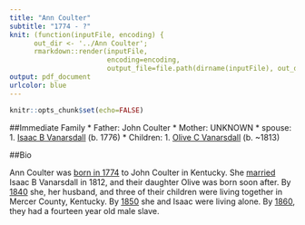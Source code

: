 ```yaml
---
title: "Ann Coulter"
subtitle: "1774 - ?"
knit: (function(inputFile, encoding) { 
      out_dir <- '../Ann Coulter';
      rmarkdown::render(inputFile,
                        encoding=encoding, 
                        output_file=file.path(dirname(inputFile), out_dir, 'Biography.PDF')) })
output: pdf_document
urlcolor: blue
---
```


```r
knitr::opts_chunk$set(echo=FALSE)
```

##Immediate Family
* Father: John Coulter
* Mother: UNKNOWN
* spouse: 
    1. [Isaac B Vanarsdall](../Isaac B Vanarsdall/Biography.PDF) (b. 1776)
* Children:
    1. [Olive C Vanarsdall](../Olive C Vanarsdall/Biography.PDF) (b. ~1813)

##Bio

Ann Coulter was [born in 1774](../Isaac B Vanarsdall/Censuses/1850 Census.jpg) to John Coulter in Kentucky. She [married](../Isaac B Vanarsdall/Marriage Liscense.jpg) Isaac B Vanarsdall in 1812, and their daughter Olive was born soon after. By [1840](../Isaac B Vanarsdall/Censuses/Possible 1840 Census.jpg) she, her husband, and three of their children were living together in Mercer County, Kentucky. By [1850](../Isaac B Vanarsdall/Censuses/1850 Census.jpg) she and Isaac were living alone. By [1860](../Isaac B Vanarsdall/Censuses/1860 Slave Schedule.jpg), they had a fourteen year old male slave.